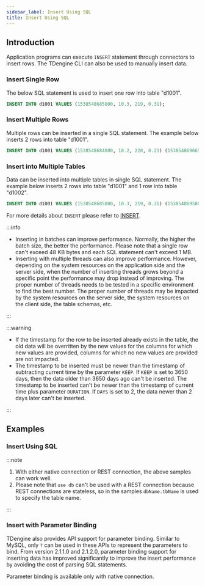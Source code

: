 ```yaml
---
sidebar_label: Insert Using SQL
title: Insert Using SQL
---
```



## Introduction

Application programs can execute `INSERT` statement through connectors to insert rows. The TDengine CLI can also be used to manually insert data.

### Insert Single Row

The below SQL statement is used to insert one row into table "d1001".

```sql
INSERT INTO d1001 VALUES (1538548685000, 10.3, 219, 0.31);
```

### Insert Multiple Rows

Multiple rows can be inserted in a single SQL statement. The example below inserts 2 rows into table "d1001".

```sql
INSERT INTO d1001 VALUES (1538548684000, 10.2, 220, 0.23) (1538548696650, 10.3, 218, 0.25);
```

### Insert into Multiple Tables

Data can be inserted into multiple tables in single SQL statement. The example below inserts 2 rows into table "d1001" and 1 row into table "d1002".

```sql
INSERT INTO d1001 VALUES (1538548685000, 10.3, 219, 0.31) (1538548695000, 12.6, 218, 0.33) d1002 VALUES (1538548696800, 12.3, 221, 0.31);
```

For more details about `INSERT` please refer to [INSERT](/taos-sql/insert).

:::info

- Inserting in batches can improve performance. Normally, the higher the batch size, the better the performance. Please note that a single row can't exceed 48 KB bytes and each SQL statement can't exceed 1 MB.
- Inserting with multiple threads can also improve performance. However, depending on the system resources on the application side and the server side, when the number of inserting threads grows beyond a specific point the performance may drop instead of improving. The proper number of threads needs to be tested in a specific environment to find the best number. The proper number of threads may be impacted by the system resources on the server side, the system resources on the client side, the table schemas, etc. 

:::

:::warning

- If the timestamp for the row to be inserted already exists in the table, the old data will be overritten by the new values for the columns for which new values are provided, columns for which no new values are provided are not impacted.
- The timestamp to be inserted must be newer than the timestamp of subtracting current time by the parameter `KEEP`. If `KEEP` is set to 3650 days, then the data older than 3650 days ago can't be inserted. The timestamp to be inserted can't be newer than the timestamp of current time plus parameter `DURATION`. If `DAYS` is set to 2, the data newer than 2 days later can't be inserted.

:::

## Examples

### Insert Using SQL

<Tabs defaultValue="java" groupId="lang">
  <TabItem label="Java" value="java">
    <JavaSQL />
  </TabItem>
  <TabItem label="Python" value="python">
    <PySQL />
  </TabItem>
  <TabItem label="Go" value="go">
    <GoSQL />
  </TabItem>
  <TabItem label="Rust" value="rust">
    <RustSQL />
  </TabItem>
  <TabItem label="Node.js" value="nodejs">
    <NodeSQL />
  </TabItem>
  <TabItem label="C#" value="csharp">
    <CsSQL />
  </TabItem>
  <TabItem label="C" value="c">
    <CSQL />
  </TabItem>
</Tabs>

:::note

1. With either native connection or REST connection, the above samples can work well.
2. Please note that `use db` can't be used with a REST connection because REST connections are stateless, so in the samples `dbName.tbName` is used to specify the table name.

:::

### Insert with Parameter Binding

TDengine also provides API support for parameter binding. Similar to MySQL, only `?` can be used in these APIs to represent the parameters to bind. From version 2.1.1.0 and 2.1.2.0, parameter binding support for inserting data has improved significantly to improve the insert performance by avoiding the cost of parsing SQL statements.

Parameter binding is available only with native connection.

<Tabs defaultValue="java" groupId="lang">
  <TabItem label="Java" value="java">
    <JavaStmt />
  </TabItem>
  <TabItem label="Python" value="python">
    <PyStmt />
  </TabItem>
  <TabItem label="Go" value="go">
    <GoStmt />
  </TabItem>
  <TabItem label="Rust" value="rust">
    <RustStmt />
  </TabItem>
  <TabItem label="Node.js" value="nodejs">
    <NodeStmt />
  </TabItem>
  <TabItem label="C#" value="csharp">
    <CsStmt />
  </TabItem>
  <TabItem label="C" value="c">
    <CStmt />
  </TabItem>
</Tabs>
